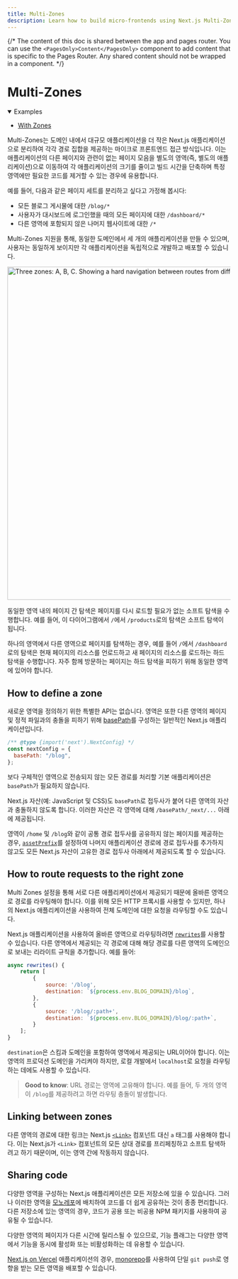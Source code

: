 ```yaml
---
title: Multi-Zones
description: Learn how to build micro-frontends using Next.js Multi-Zones to deploy multiple Next.js apps under a single domain.
---
```


{/* The content of this doc is shared between the app and pages router. You can use the `<PagesOnly>Content</PagesOnly>` component to add content that is specific to the Pages Router. Any shared content should not be wrapped in a component. */}


# Multi-Zones

<details open>
  <summary>Examples</summary>

- [With Zones](https://github.com/vercel/next.js/tree/canary/examples/with-zones)

</details>

Multi-Zones는 도메인 내에서 대규모 애플리케이션을 더 작은 Next.js 애플리케이션으로 분리하여 각각 경로 집합을 제공하는 마이크로 프론트엔드 접근 방식입니다. 이는 애플리케이션의 다른 페이지와 관련이 없는 페이지 모음을 별도의 영역(즉, 별도의 애플리케이션)으로 이동하여 각 애플리케이션의 크기를 줄이고 빌드 시간을 단축하며 특정 영역에만 필요한 코드를 제거할 수 있는 경우에 유용합니다.

예를 들어, 다음과 같은 페이지 세트를 분리하고 싶다고 가정해 봅시다:

- 모든 블로그 게시물에 대한 `/blog/*`
- 사용자가 대시보드에 로그인했을 때의 모든 페이지에 대한 `/dashboard/*`
- 다른 영역에 포함되지 않은 나머지 웹사이트에 대한 `/*`

Multi-Zones 지원을 통해, 동일한 도메인에서 세 개의 애플리케이션을 만들 수 있으며, 사용자는 동일하게 보이지만 각 애플리케이션을 독립적으로 개발하고 배포할 수 있습니다.

<Image
  alt="Three zones: A, B, C. Showing a hard navigation between routes from different zones, and soft navigations between routes within the same zone."
  srcLight="/docs/light/multi-zones.png"
  srcDark="/docs/dark/multi-zones.png"
  width="1600"
  height="750"
/>

동일한 영역 내의 페이지 간 탐색은 페이지를 다시 로드할 필요가 없는 소프트 탐색을 수행합니다. 예를 들어, 이 다이어그램에서 `/`에서 `/products`로의 탐색은 소프트 탐색이 됩니다.

하나의 영역에서 다른 영역으로 페이지를 탐색하는 경우, 예를 들어 `/`에서 `/dashboard`로의 탐색은 현재 페이지의 리소스를 언로드하고 새 페이지의 리소스를 로드하는 하드 탐색을 수행합니다. 자주 함께 방문하는 페이지는 하드 탐색을 피하기 위해 동일한 영역에 있어야 합니다.

## How to define a zone

새로운 영역을 정의하기 위한 특별한 API는 없습니다. 영역은 또한 다른 영역의 페이지 및 정적 파일과의 충돌을 피하기 위해 [basePath](/docs/app/api-reference/next-config-js/basePath)를 구성하는 일반적인 Next.js 애플리케이션입니다.

```js filename="next.config.js"
/** @type {import('next').NextConfig} */
const nextConfig = {
  basePath: "/blog",
};
```

보다 구체적인 영역으로 전송되지 않는 모든 경로를 처리할 기본 애플리케이션은 `basePath`가 필요하지 않습니다.

Next.js 자산(예: JavaScript 및 CSS)도 `basePath`로 접두사가 붙어 다른 영역의 자산과 충돌하지 않도록 합니다. 이러한 자산은 각 영역에 대해 `/basePath/_next/...` 아래에 제공됩니다.

영역이 `/home` 및 `/blog`와 같이 공통 경로 접두사를 공유하지 않는 페이지를 제공하는 경우, [`assetPrefix`](/docs/app/api-reference/next-config-js/assetPrefix)를 설정하여 나머지 애플리케이션 경로에 경로 접두사를 추가하지 않고도 모든 Next.js 자산이 고유한 경로 접두사 아래에서 제공되도록 할 수 있습니다.

## How to route requests to the right zone

Multi Zones 설정을 통해 서로 다른 애플리케이션에서 제공되기 때문에 올바른 영역으로 경로를 라우팅해야 합니다. 이를 위해 모든 HTTP 프록시를 사용할 수 있지만, 하나의 Next.js 애플리케이션을 사용하여 전체 도메인에 대한 요청을 라우팅할 수도 있습니다.

Next.js 애플리케이션을 사용하여 올바른 영역으로 라우팅하려면 [`rewrites`](/docs/app/api-reference/next-config-js/rewrites)를 사용할 수 있습니다. 다른 영역에서 제공되는 각 경로에 대해 해당 경로를 다른 영역의 도메인으로 보내는 리라이트 규칙을 추가합니다. 예를 들어:

```js filename="next.config.js"
async rewrites() {
    return [
        {
            source: '/blog',
            destination: `${process.env.BLOG_DOMAIN}/blog`,
        },
        {
            source: '/blog/:path+',
            destination: `${process.env.BLOG_DOMAIN}/blog/:path+`,
        }
    ];
}
```

`destination`은 스킴과 도메인을 포함하여 영역에서 제공되는 URL이어야 합니다. 이는 영역의 프로덕션 도메인을 가리켜야 하지만, 로컬 개발에서 `localhost`로 요청을 라우팅하는 데에도 사용할 수 있습니다.

> **Good to know**: URL 경로는 영역에 고유해야 합니다. 예를 들어, 두 개의 영역이 `/blog`를 제공하려고 하면 라우팅 충돌이 발생합니다.

## Linking between zones

다른 영역의 경로에 대한 링크는 Next.js [`<Link>`](/docs/pages/api-reference/components/link) 컴포넌트 대신 `a` 태그를 사용해야 합니다. 이는 Next.js가 `<Link>` 컴포넌트의 모든 상대 경로를 프리페칭하고 소프트 탐색하려고 하기 때문이며, 이는 영역 간에 작동하지 않습니다.

## Sharing code

다양한 영역을 구성하는 Next.js 애플리케이션은 모든 저장소에 있을 수 있습니다. 그러나 이러한 영역을 [모노레포](https://en.wikipedia.org/wiki/Monorepo)에 배치하여 코드를 더 쉽게 공유하는 것이 종종 편리합니다. 다른 저장소에 있는 영역의 경우, 코드가 공용 또는 비공용 NPM 패키지를 사용하여 공유될 수 있습니다.

다양한 영역의 페이지가 다른 시간에 릴리스될 수 있으므로, 기능 플래그는 다양한 영역에서 기능을 동시에 활성화 또는 비활성화하는 데 유용할 수 있습니다.

[Next.js on Vercel](https://vercel.com?utm_source=next-site&utm_medium=docs&utm_campaign=next-website) 애플리케이션의 경우, [monorepo](https://vercel.com/blog/monorepos-are-changing-how-teams-build-software?utm_source=next-site&utm_medium=docs&utm_campaign=next-website)를 사용하여 단일 `git push`로 영향을 받는 모든 영역을 배포할 수 있습니다.
